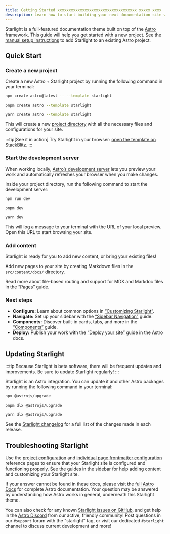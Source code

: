 ```yaml
---
title: Getting Started xxxxxxxxxxxxxxxxxxxxxxxxxxxxxxxxxxx xxxxx xxxx
description: Learn how to start building your next documentation site with Starlight by Astro.
---
```



Starlight is a full-featured documentation theme built on top of the [Astro](https://astro.build) framework.
This guide will help you get started with a new project.
See the [manual setup instructions](/manual-setup/) to add Starlight to an existing Astro project.

## Quick Start

### Create a new project

Create a new Astro + Starlight project by running the following command in your terminal:

<Tabs syncKey="pkg">
<TabItem label="npm">

```sh
npm create astro@latest -- --template starlight
```

</TabItem>
<TabItem label="pnpm">

```sh
pnpm create astro --template starlight
```

</TabItem>
<TabItem label="Yarn">

```sh
yarn create astro --template starlight
```

</TabItem>
</Tabs>

This will create a new [project directory](/guides/project-structure/) with all the necessary files and configurations for your site.

:::tip[See it in action]
Try Starlight in your browser:
[open the template on StackBlitz](https://stackblitz.com/github/withastro/starlight/tree/main/examples/basics).
:::

### Start the development server

When working locally, [Astro’s development server](https://docs.astro.build/en/reference/cli-reference/#astro-dev) lets you preview your work and automatically refreshes your browser when you make changes.

Inside your project directory, run the following command to start the development server:

<Tabs syncKey="pkg">
<TabItem label="npm">

```sh
npm run dev
```

</TabItem>
<TabItem label="pnpm">

```sh
pnpm dev
```

</TabItem>
<TabItem label="Yarn">

```sh
yarn dev
```

</TabItem>
</Tabs>

This will log a message to your terminal with the URL of your local preview.
Open this URL to start browsing your site.

### Add content

Starlight is ready for you to add new content, or bring your existing files!

Add new pages to your site by creating Markdown files in the `src/content/docs/` directory.

Read more about file-based routing and support for MDX and Markdoc files in the [“Pages”](/guides/pages/) guide.

### Next steps

- **Configure:** Learn about common options in [“Customizing Starlight”](/guides/customization/).
- **Navigate:** Set up your sidebar with the [“Sidebar Navigation”](/guides/sidebar/) guide.
- **Components:** Discover built-in cards, tabs, and more in the [“Components”](/guides/components/) guide.
- **Deploy:** Publish your work with the [“Deploy your site”](https://docs.astro.build/en/guides/deploy/) guide in the Astro docs.

## Updating Starlight

:::tip
Because Starlight is beta software, there will be frequent updates and improvements.
Be sure to update Starlight regularly!
:::

Starlight is an Astro integration. You can update it and other Astro packages by running the following command in your terminal:

<Tabs syncKey="pkg">
<TabItem label="npm">

```sh
npx @astrojs/upgrade
```

</TabItem>
<TabItem label="pnpm">

```sh
pnpm dlx @astrojs/upgrade
```

</TabItem>
<TabItem label="Yarn">

```sh
yarn dlx @astrojs/upgrade
```

</TabItem>
</Tabs>

See the [Starlight changelog](https://github.com/withastro/starlight/blob/main/packages/starlight/CHANGELOG.md) for a full list of the changes made in each release.

## Troubleshooting Starlight

Use the [project configuration](/reference/configuration/) and [individual page frontmatter configuration](/reference/frontmatter/) reference pages to ensure that your Starlight site is configured and functioning properly.
See the guides in the sidebar for help adding content and customizing your Starlight site.

If your answer cannot be found in these docs, please visit the [full Astro Docs](https://docs.astro.build) for complete Astro documentation.
Your question may be answered by understanding how Astro works in general, underneath this Starlight theme.

You can also check for any known [Starlight issues on GitHub](https://github.com/withastro/starlight/issues), and get help in the [Astro Discord](https://astro.build/chat/) from our active, friendly community! Post questions in our `#support` forum with the "starlight" tag, or visit our dedicated `#starlight` channel to discuss current development and more!

